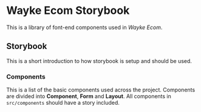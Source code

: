 
<Meta title="Introduction" />

# Wayke Ecom Storybook

This is a library of font-end components used in _Wayke Ecom_.

## Storybook

This is a short introduction to how storybook is setup and should be used.

### Components

This is a list of the basic components used across the project. Components are divided into __Component__, __Form__ and __Layout__. All components in `src/components` should have a story included.
